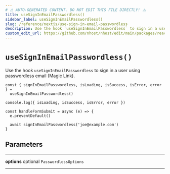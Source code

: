 ```yaml
---
# ⚠️ AUTO-GENERATED CONTENT. DO NOT EDIT THIS FILE DIRECTLY! ⚠️
title: useSignInEmailPasswordless()
sidebar_label: useSignInEmailPasswordless()
slug: /reference/nextjs/use-sign-in-email-passwordless
description: Use the hook `useSignInEmailPasswordless` to sign in a user using passwordless email (Magic Link).
custom_edit_url: https://github.com/nhost/nhost/edit/main/packages/react/src/useSignInEmailPasswordless.ts#L42
---
```


# `useSignInEmailPasswordless()`

Use the hook `useSignInEmailPasswordless` to sign in a user using passwordless email (Magic Link).

```tsx
const { signInEmailPasswordless, isLoading, isSuccess, isError, error } =
  useSignInEmailPasswordless()

console.log({ isLoading, isSuccess, isError, error })

const handleFormSubmit = async (e) => {
  e.preventDefault()

  await signInEmailPasswordless('joe@example.com')
}
```

## Parameters

---

**<span className="parameter-name">options</span>** <span className="optional-status">optional</span> <code>PasswordlessOptions</code>

---
